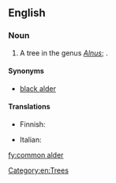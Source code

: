 ==English==
{{rfimage}}
{{wikipedia}}

===Noun===
{{en-noun|head=[[common]] [[alder]]}}

# A tree in the genus ''[[Alnus]]''; {{taxlink|Alnus glutinosa|species}}.

====Synonyms====
*[[black alder]]

====Translations====
{{trans-see|black alder}}
{{trans-top|Alnus glutinosa}}
* Finnish: {{t+|fi|tervaleppä}}
{{trans-mid}}
* Italian: {{t-|it|ontano comune|m}}
{{trans-bottom}}

[[Category:en:Trees]]
[[fy:common alder]]